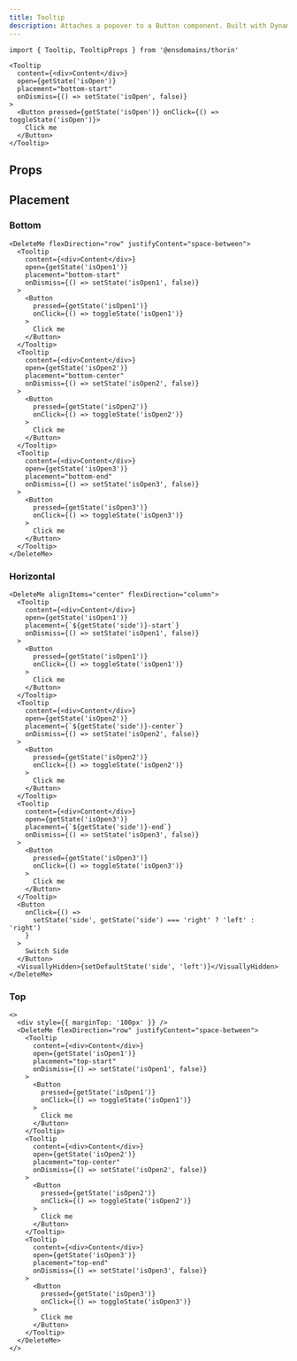 ```yaml
---
title: Tooltip
description: Attaches a popover to a Button component. Built with DynamicPopover.
---
```


```tsx
import { Tooltip, TooltipProps } from '@ensdomains/thorin'
```

```tsx live=true  expand=ture minHeight=300px
<Tooltip
  content={<div>Content</div>}
  open={getState('isOpen')}
  placement="bottom-start"
  onDismiss={() => setState('isOpen', false)}
>
  <Button pressed={getState('isOpen')} onClick={() => toggleState('isOpen')}>
    Click me
  </Button>
</Tooltip>
```

## Props

<PropsTable sourceLink={sourceLink} types={types} />

## Placement

### Bottom

```tsx live=true  expand=ture minHeight=200px
<DeleteMe flexDirection="row" justifyContent="space-between">
  <Tooltip
    content={<div>Content</div>}
    open={getState('isOpen1')}
    placement="bottom-start"
    onDismiss={() => setState('isOpen1', false)}
  >
    <Button
      pressed={getState('isOpen1')}
      onClick={() => toggleState('isOpen1')}
    >
      Click me
    </Button>
  </Tooltip>
  <Tooltip
    content={<div>Content</div>}
    open={getState('isOpen2')}
    placement="bottom-center"
    onDismiss={() => setState('isOpen2', false)}
  >
    <Button
      pressed={getState('isOpen2')}
      onClick={() => toggleState('isOpen2')}
    >
      Click me
    </Button>
  </Tooltip>
  <Tooltip
    content={<div>Content</div>}
    open={getState('isOpen3')}
    placement="bottom-end"
    onDismiss={() => setState('isOpen3', false)}
  >
    <Button
      pressed={getState('isOpen3')}
      onClick={() => toggleState('isOpen3')}
    >
      Click me
    </Button>
  </Tooltip>
</DeleteMe>
```

### Horizontal

```tsx live=true  expand=ture minHeight=200px
<DeleteMe alignItems="center" flexDirection="column">
  <Tooltip
    content={<div>Content</div>}
    open={getState('isOpen1')}
    placement={`${getState('side')}-start`}
    onDismiss={() => setState('isOpen1', false)}
  >
    <Button
      pressed={getState('isOpen1')}
      onClick={() => toggleState('isOpen1')}
    >
      Click me
    </Button>
  </Tooltip>
  <Tooltip
    content={<div>Content</div>}
    open={getState('isOpen2')}
    placement={`${getState('side')}-center`}
    onDismiss={() => setState('isOpen2', false)}
  >
    <Button
      pressed={getState('isOpen2')}
      onClick={() => toggleState('isOpen2')}
    >
      Click me
    </Button>
  </Tooltip>
  <Tooltip
    content={<div>Content</div>}
    open={getState('isOpen3')}
    placement={`${getState('side')}-end`}
    onDismiss={() => setState('isOpen3', false)}
  >
    <Button
      pressed={getState('isOpen3')}
      onClick={() => toggleState('isOpen3')}
    >
      Click me
    </Button>
  </Tooltip>
  <Button
    onClick={() =>
      setState('side', getState('side') === 'right' ? 'left' : 'right')
    }
  >
    Switch Side
  </Button>
  <VisuallyHidden>{setDefaultState('side', 'left')}</VisuallyHidden>
</DeleteMe>
```

### Top

```tsx live=true  expand=ture minHeight=200px
<>
  <div style={{ marginTop: '100px' }} />
  <DeleteMe flexDirection="row" justifyContent="space-between">
    <Tooltip
      content={<div>Content</div>}
      open={getState('isOpen1')}
      placement="top-start"
      onDismiss={() => setState('isOpen1', false)}
    >
      <Button
        pressed={getState('isOpen1')}
        onClick={() => toggleState('isOpen1')}
      >
        Click me
      </Button>
    </Tooltip>
    <Tooltip
      content={<div>Content</div>}
      open={getState('isOpen2')}
      placement="top-center"
      onDismiss={() => setState('isOpen2', false)}
    >
      <Button
        pressed={getState('isOpen2')}
        onClick={() => toggleState('isOpen2')}
      >
        Click me
      </Button>
    </Tooltip>
    <Tooltip
      content={<div>Content</div>}
      open={getState('isOpen3')}
      placement="top-end"
      onDismiss={() => setState('isOpen3', false)}
    >
      <Button
        pressed={getState('isOpen3')}
        onClick={() => toggleState('isOpen3')}
      >
        Click me
      </Button>
    </Tooltip>
  </DeleteMe>
</>
```

